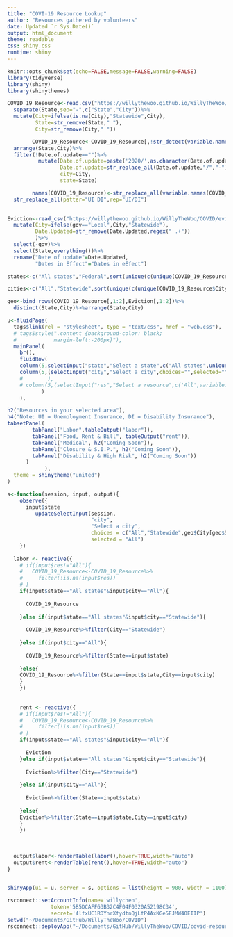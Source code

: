 ```yaml
---
title: "COVI-19 Resource Lookup"
author: "Resources gathered by volunteers"
date: Updated `r Sys.Date()`
output: html_document
theme: readable
css: shiny.css
runtime: shiny
---
```


```r
knitr::opts_chunk$set(echo=FALSE,message=FALSE,warning=FALSE)
library(tidyverse)
library(shiny)
library(shinythemes)

COVID_19_Resource<-read.csv("https://willythewoo.github.io/WillyTheWoo/COVID/COVID-19-Resource.csv")%>%
  separate(State,sep="-",c("State","City"))%>%
  mutate(City=ifelse(is.na(City),"Statewide",City),
         State=str_remove(State," "),
         City=str_remove(City," "))

        COVID_19_Resource<-COVID_19_Resource[,!str_detect(variable.names(COVID_19_Resource),regex("X"))]%>%
  arrange(State,City)%>%
  filter(!Date.of.update=="")%>%
          mutate(Date.of.update=paste('2020/',as.character(Date.of.update),sep=""),
                 Date.of.update=str_replace_all(Date.of.update,"/","-"),
                 city=City,
                 state=State)

        names(COVID_19_Resource)<-str_replace_all(variable.names(COVID_19_Resource),pattern="\\.",rep=" ")%>%
  str_replace_all(patter="UI DI",rep="UI/DI")

              
Eviction<-read_csv("https://willythewoo.github.io/WillyTheWoo/COVID/eviction_resources.csv")%>%
  mutate(City=ifelse(gov=="Local",City,"Statewide"),
         Date.Updated=str_remove(Date.Updated,regex(" .+"))
         )%>%
  select(-gov)%>%
  select(State,everything())%>%
  rename("Date of update"=Date.Updated,
         "Dates in Effect"="Dates in eEfect")

states<-c("All states","Federal",sort(unique(c(unique(COVID_19_Resource$State),unique(Eviction$State)))))

cities<-c("All","Statewide",sort(unique(c(unique(COVID_19_Resource$City),unique(Eviction$City)))))

geo<-bind_rows(COVID_19_Resource[,1:2],Eviction[,1:2])%>%
  distinct(State,City)%>%arrange(State,City)
```

```r
u<-fluidPage(
  tags$link(rel = "stylesheet", type = "text/css", href = "web.css"),
  # tags$style(".content {background-color: black;
  #            margin-left:-200px}"),
  mainPanel(
    br(),
    fluidRow(
    column(5,selectInput("state","Select a state",c("All states",unique(geo$State)),selected="All states")),
    column(5,(selectInput("city","Select a city",choices="",selected=""))
    #        ),
    # column(5,(selectInput("res","Select a resource",c('All',variable.names(COVID_19_Resource)[!str_detect(variable.names(COVID_19_Resource),regex("Date|Link|notes"))][-c(1,2)])))
           )
    ),

h2("Resources in your selected area"),
h4("Note: UI = Unemployment Insurance, DI = Disability Insurance"),
tabsetPanel(
        tabPanel("Labor",tableOutput("labor")),
        tabPanel("Food, Rent & Bill", tableOutput("rent")),
        tabPanel("Medical", h2("Coming Soon")),
        tabPanel("Closure & S.I.P.", h2("Coming Soon")),
        tabPanel("Disability & High Risk", h2("Coming Soon"))
      )
            ),
  theme = shinytheme("united")
)

```








```r
s<-function(session, input, output){
    observe({
      input$state
         updateSelectInput(session,
                           "city",
                           "Select a city",
                           choices = c("All","Statewide",geo$City[geo$State==input$state]),
                           selected = "All")
    })
  
  labor <- reactive({
    # if(input$res!="All"){
    #   COVID_19_Resource<-COVID_19_Resource%>%
    #     filter(!is.na(input$res))
    # }
    if(input$state=="All states"&input$city=="All"){
    
      COVID_19_Resource
    
    }else if(input$state=="All states"&input$city=="Statewide"){
    
      COVID_19_Resource%>%filter(City=="Statewide")
    
    }else if(input$city=="All"){
    
      COVID_19_Resource%>%filter(State==input$state)
    
    }else{
    COVID_19_Resource%>%filter(State==input$state,City==input$city)
    }
    })
  
  
    rent <- reactive({
    # if(input$res!="All"){
    #   COVID_19_Resource<-COVID_19_Resource%>%
    #     filter(!is.na(input$res))
    # }
    if(input$state=="All states"&input$city=="All"){
    
      Eviction
    }else if(input$state=="All states"&input$city=="Statewide"){
    
      Eviction%>%filter(City=="Statewide")
      
    }else if(input$city=="All"){
    
      Eviction%>%filter(State==input$state)
    
    }else{
    Eviction%>%filter(State==input$state,City==input$city)
    }
    })
  
  
  
  output$labor<-renderTable(labor(),hover=TRUE,width="auto")
  output$rent<-renderTable(rent(),hover=TRUE,width="auto")
}

  
shinyApp(ui = u, server = s, options = list(height = 900, width = 1100))

```



```r
rsconnect::setAccountInfo(name='willychen',
			  token='5B5DCAFF63B32C4F04F0320A52198C34',
			  secret='4lfxUC1RDYnrXfydtnQjLfP4AxKGe5EJMW40EIIP')
setwd("~/Documents/GitHub/WillyTheWoo/COVID")
rsconnect::deployApp("~/Documents/GitHub/WillyTheWoo/COVID/covid-resources.Rmd")
```

